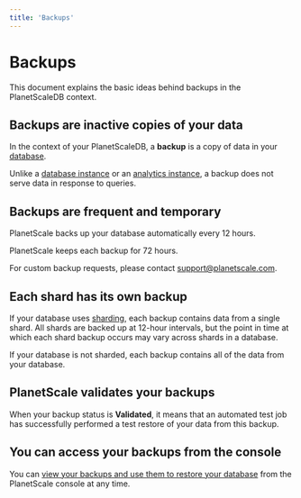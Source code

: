 ```yaml
---
title: 'Backups'
---
```


# Backups

This document explains the basic ideas behind backups in the PlanetScaleDB context.

## Backups are inactive copies of your data

In the context of your PlanetScaleDB, a **backup** is a copy of data in your [database](databases).

Unlike a [database instance](database-instances) or an [analytics instance](analytics-instances), a backup does not serve data in response to queries.

## Backups are frequent and temporary

PlanetScale backs up your database automatically every 12 hours.

PlanetScale keeps each backup for 72 hours.

For custom backup requests, please contact <support@planetscale.com>.

## Each shard has its own backup

If your database uses [sharding](sharding-schemes), each backup contains data from a single shard. All shards are backed up at 12-hour intervals, but the point in time at which each shard backup occurs may vary across shards in a database.

If your database is not sharded, each backup contains all of the data from your database.

## PlanetScale validates your backups

When your backup status is **Validated**, it means that an automated test job has successfully performed a test restore of your data from this backup.

## You can access your backups from the console

You can [view your backups and use them to restore your database](restoring-backups) from the PlanetScale console at any time.

